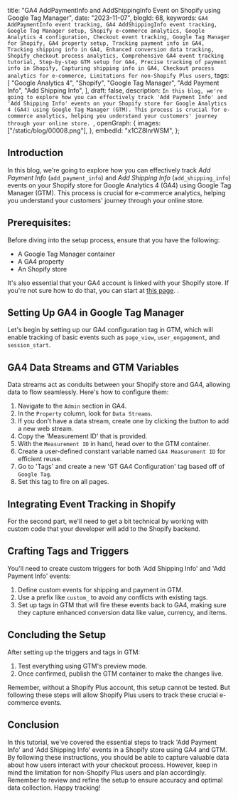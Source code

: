  title:
  "GA4 AddPaymentInfo and AddShippingInfo Event on Shopify using Google Tag Manager",
 date: "2023-11-07",
 blogId: 68,
 keywords: `GA4 AddPaymentInfo event tracking, GA4 AddShippingInfo event tracking, Google Tag Manager setup, Shopify e-commerce analytics, Google Analytics 4 configuration, Checkout event tracking, Google Tag Manager for Shopify, GA4 property setup, Tracking payment info in GA4, Tracking shipping info in GA4, Enhanced conversion data tracking, Shopify checkout process analytics, Comprehensive GA4 event tracking tutorial, Step-by-step GTM setup for GA4, Precise tracking of payment info in Shopify, Capturing shipping info in GA4, Checkout process analytics for e-commerce, Limitations for non-Shopify Plus users`,
 tags: [
  "Google Analytics 4",
  "Shopify",
  "Google Tag Manager",
  "Add Payment Info",
  "Add Shipping Info",
 ],
 draft: false,
 description: `In this blog, we're going to explore how you can effectively track 'Add Payment Info' and 'Add Shipping Info' events on your Shopify store for Google Analytics 4 (GA4) using Google Tag Manager (GTM). This process is crucial for e-commerce analytics, helping you understand your customers' journey through your online store. `,
 openGraph: {
  images: ["/static/blog/00008.png"],
 },
 embedId: "x1CZ8lnrWSM",
};

<BlogHeader metadata={metadata} />

## Introduction

In this blog, we're going to explore how you can effectively track _Add Payment Info_ (`add_payment_info`) and _Add Shipping Info_ (`add_shipping_info`) events on your Shopify store for Google Analytics 4 (GA4) using Google Tag Manager (GTM). This process is crucial for e-commerce analytics, helping you understand your customers' journey through your online store.

<YoutubeEmbed embedId={metadata.embedId} />

## Prerequisites:

Before diving into the setup process, ensure that you have the following:

- A Google Tag Manager container
- A GA4 property
- An Shopify store

It's also essential that your GA4 account is linked with your Shopify store. If you're not sure how to do that, you can start at [this page](/blog/shopify/configure-google-tag-manager-on-your-shopify-store).
.

<Note
 title='Important Note'
 content="A critical limitation to note is that if you don't have a Shopify Plus account, you won't be able to track these specific events as access to the checkout route is restricted for security reasons."
/>

## Setting Up GA4 in Google Tag Manager

Let's begin by setting up our GA4 configuration tag in GTM, which will enable tracking of basic events such as `page_view`, `user_engagement`, and `session_start`.

## GA4 Data Streams and GTM Variables

Data streams act as conduits between your Shopify store and GA4, allowing data to flow seamlessly. Here's how to configure them:

1. Navigate to the `Admin` section in GA4.
2. In the `Property` column, look for `Data Streams`.
3. If you don’t have a data stream, create one by clicking the button to add a new web stream.
4. Copy the 'Measurement ID' that is provided.
5. With the `Measurement ID` in hand, head over to the GTM container.
6. Create a user-defined constant variable named `GA4 Measurement ID` for efficient reuse.
7. Go to 'Tags' and create a new 'GT GA4 Configuration' tag based off of `Google Tag`.
8. Set this tag to fire on all pages.

## Integrating Event Tracking in Shopify

For the second part, we'll need to get a bit technical by working with custom code that your developer will add to the Shopify backend.

## Crafting Tags and Triggers

You'll need to create custom triggers for both 'Add Shipping Info' and 'Add Payment Info' events:

1. Define custom events for shipping and payment in GTM.
2. Use a prefix like `custom_` to avoid any conflicts with existing tags.
3. Set up tags in GTM that will fire these events back to GA4, making sure they capture enhanced conversion data like value, currency, and items.

## Concluding the Setup

After setting up the triggers and tags in GTM:

1. Test everything using GTM's preview mode.
2. Once confirmed, publish the GTM container to make the changes live.

Remember, without a Shopify Plus account, this setup cannot be tested. But following these steps will allow Shopify Plus users to track these crucial e-commerce events.

## Conclusion

In this tutorial, we've covered the essential steps to track 'Add Payment Info' and 'Add Shipping Info' events in a Shopify store using GA4 and GTM. By following these instructions, you should be able to capture valuable data about how users interact with your checkout process. However, keep in mind the limitation for non-Shopify Plus users and plan accordingly. Remember to review and refine the setup to ensure accuracy and optimal data collection. Happy tracking!
